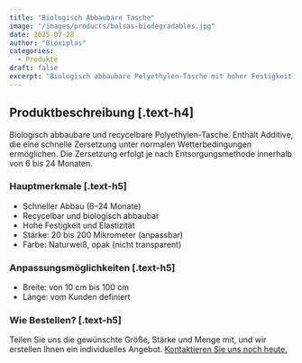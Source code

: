 ```yaml
---
title: "Biologisch Abbaubare Tasche"
image: "/images/products/bolsas-biodegradables.jpg"
date: 2025-07-28
author: "Bioxiplas"
categories:
  - Produkte
draft: false
excerpt: "Biologisch abbaubare Polyethylen-Tasche mit hoher Festigkeit und Elastizität. Stärke: 20–200 Mikrometer."
---
```


## Produktbeschreibung [.text-h4]

Biologisch abbaubare und recycelbare Polyethylen-Tasche. Enthält Additive, die eine schnelle Zersetzung unter normalen Wetterbedingungen ermöglichen. Die Zersetzung erfolgt je nach Entsorgungsmethode innerhalb von 6 bis 24 Monaten.

### Hauptmerkmale [.text-h5]

- Schneller Abbau (6–24 Monate)  
- Recycelbar und biologisch abbaubar  
- Hohe Festigkeit und Elastizität  
- Stärke: 20 bis 200 Mikrometer (anpassbar)  
- Farbe: Naturweiß, opak (nicht transparent)

### Anpassungsmöglichkeiten [.text-h5]

- Breite: von 10 cm bis 100 cm  
- Länge: vom Kunden definiert

### Wie Bestellen? [.text-h5]

Teilen Sie uns die gewünschte Größe, Stärke und Menge mit, und wir erstellen Ihnen ein individuelles Angebot. <u>Kontaktieren Sie uns noch heute.</u>

